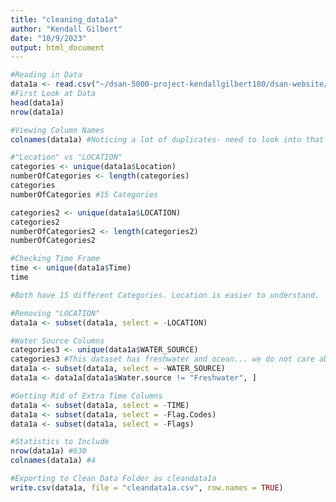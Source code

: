 ```yaml
---
title: "cleaning_data1a"
author: "Kendall Gilbert"
date: "10/9/2023"
output: html_document
---
```


```r
#Reading in Data 
data1a <- read.csv("~/dsan-5000-project-kendallgilbert180/dsan-website/5000-website/data/00-raw-data/1a.csv")
#First Look at Data
head(data1a)
nrow(data1a)

#Viewing Column Names
colnames(data1a) #Noticing a lot of duplicates- need to look into that

#"Location" vs "LOCATION"
categories <- unique(data1a$Location) 
numberOfCategories <- length(categories) 
categories 
numberOfCategories #15 Categories

categories2 <- unique(data1a$LOCATION)
categories2
numberOfCategories2 <- length(categories2) 
numberOfCategories2

#Checking Time Frame
time <- unique(data1a$Time)
time

#Both have 15 different Categories. Location is easier to understand. 

#Removing "LOCATION"
data1a <- subset(data1a, select = -LOCATION)

#Water Source Columns 
categories3 <- unique(data1a$WATER_SOURCE)
categories3 #This dataset has freshwater and ocean... we do not care about freshwater so that needs to be removed
data1a <- subset(data1a, select = -WATER_SOURCE)
data1a <- data1a[data1a$Water.source != "Freshwater", ]

#Getting Rid of Extra Time Columns 
data1a <- subset(data1a, select = -TIME)
data1a <- subset(data1a, select = -Flag.Codes)
data1a <- subset(data1a, select = -Flags)

#Statistics to Include
nrow(data1a) #630
colnames(data1a) #4

#Exporting to Clean Data Folder as cleandata1a
write.csv(data1a, file = "cleandata1a.csv", row.names = TRUE)

```